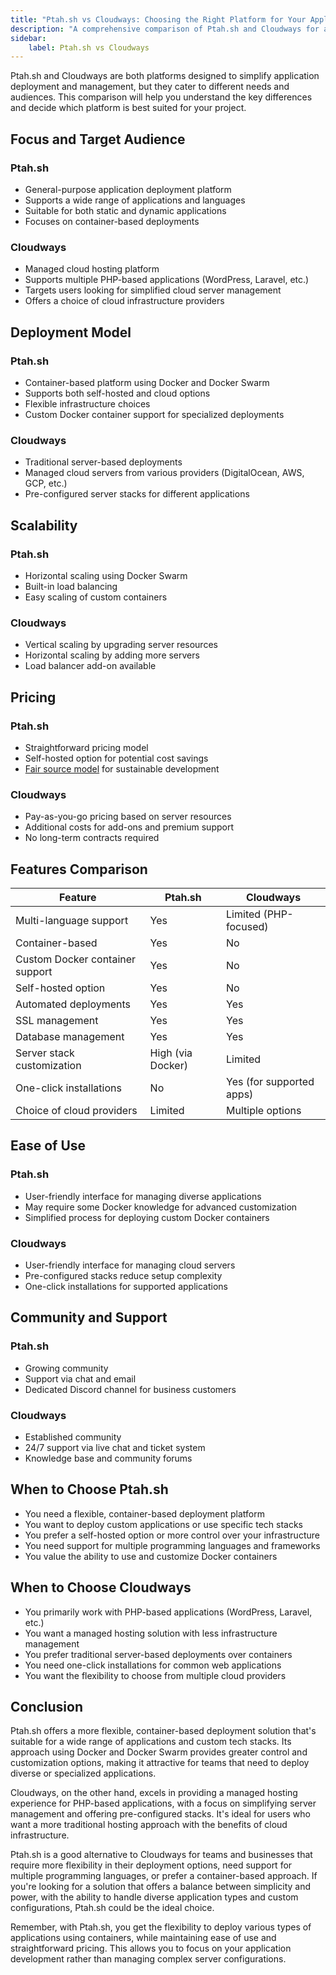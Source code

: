 ```yaml
---
title: "Ptah.sh vs Cloudways: Choosing the Right Platform for Your Application"
description: "A comprehensive comparison of Ptah.sh and Cloudways for application deployment and management."
sidebar:
    label: Ptah.sh vs Cloudways
---
```


Ptah.sh and Cloudways are both platforms designed to simplify application deployment and management, but they cater to different needs and audiences. This comparison will help you understand the key differences and decide which platform is best suited for your project.

## Focus and Target Audience

### Ptah.sh
- General-purpose application deployment platform
- Supports a wide range of applications and languages
- Suitable for both static and dynamic applications
- Focuses on container-based deployments

### Cloudways
- Managed cloud hosting platform
- Supports multiple PHP-based applications (WordPress, Laravel, etc.)
- Targets users looking for simplified cloud server management
- Offers a choice of cloud infrastructure providers

## Deployment Model

### Ptah.sh
- Container-based platform using Docker and Docker Swarm
- Supports both self-hosted and cloud options
- Flexible infrastructure choices
- Custom Docker container support for specialized deployments

### Cloudways
- Traditional server-based deployments
- Managed cloud servers from various providers (DigitalOcean, AWS, GCP, etc.)
- Pre-configured server stacks for different applications

## Scalability

### Ptah.sh
- Horizontal scaling using Docker Swarm
- Built-in load balancing
- Easy scaling of custom containers

### Cloudways
- Vertical scaling by upgrading server resources
- Horizontal scaling by adding more servers
- Load balancer add-on available

## Pricing

### Ptah.sh
- Straightforward pricing model
- Self-hosted option for potential cost savings
- [Fair source model](/blog/2024-08-09-we-use-fair-source/) for sustainable development

### Cloudways
- Pay-as-you-go pricing based on server resources
- Additional costs for add-ons and premium support
- No long-term contracts required

## Features Comparison

| Feature | Ptah.sh | Cloudways |
|---------|---------|-----------|
| Multi-language support | Yes | Limited (PHP-focused) |
| Container-based | Yes | No |
| Custom Docker container support | Yes | No |
| Self-hosted option | Yes | No |
| Automated deployments | Yes | Yes |
| SSL management | Yes | Yes |
| Database management | Yes | Yes |
| Server stack customization | High (via Docker) | Limited |
| One-click installations | No | Yes (for supported apps) |
| Choice of cloud providers | Limited | Multiple options |

## Ease of Use

### Ptah.sh
- User-friendly interface for managing diverse applications
- May require some Docker knowledge for advanced customization
- Simplified process for deploying custom Docker containers

### Cloudways
- User-friendly interface for managing cloud servers
- Pre-configured stacks reduce setup complexity
- One-click installations for supported applications

## Community and Support

### Ptah.sh
- Growing community
- Support via chat and email
- Dedicated Discord channel for business customers

### Cloudways
- Established community
- 24/7 support via live chat and ticket system
- Knowledge base and community forums

## When to Choose Ptah.sh

- You need a flexible, container-based deployment platform
- You want to deploy custom applications or use specific tech stacks
- You prefer a self-hosted option or more control over your infrastructure
- You need support for multiple programming languages and frameworks
- You value the ability to use and customize Docker containers

## When to Choose Cloudways

- You primarily work with PHP-based applications (WordPress, Laravel, etc.)
- You want a managed hosting solution with less infrastructure management
- You prefer traditional server-based deployments over containers
- You need one-click installations for common web applications
- You want the flexibility to choose from multiple cloud providers

## Conclusion

Ptah.sh offers a more flexible, container-based deployment solution that's suitable for a wide range of applications and custom tech stacks. Its approach using Docker and Docker Swarm provides greater control and customization options, making it attractive for teams that need to deploy diverse or specialized applications.

Cloudways, on the other hand, excels in providing a managed hosting experience for PHP-based applications, with a focus on simplifying server management and offering pre-configured stacks. It's ideal for users who want a more traditional hosting approach with the benefits of cloud infrastructure.

Ptah.sh is a good alternative to Cloudways for teams and businesses that require more flexibility in their deployment options, need support for multiple programming languages, or prefer a container-based approach. If you're looking for a solution that offers a balance between simplicity and power, with the ability to handle diverse application types and custom configurations, Ptah.sh could be the ideal choice.

Remember, with Ptah.sh, you get the flexibility to deploy various types of applications using containers, while maintaining ease of use and straightforward pricing. This allows you to focus on your application development rather than managing complex server configurations.

<DocsCTA />
